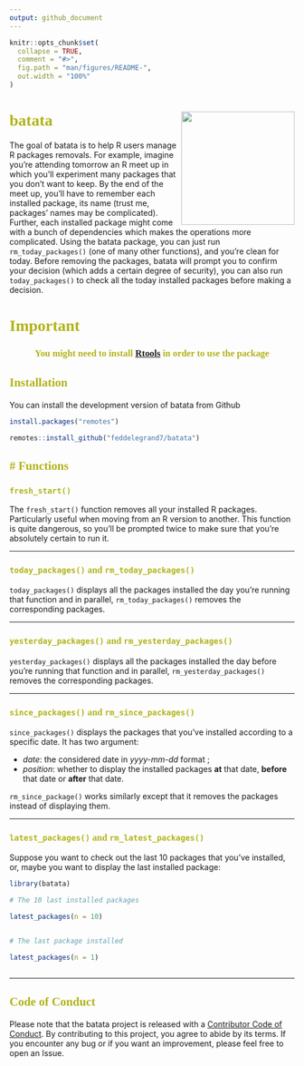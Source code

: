 ```yaml
---
output: github_document
---
```


<!-- README.md is generated from README.Rmd. Please edit that file -->

```r
knitr::opts_chunk$set(
  collapse = TRUE,
  comment = "#>",
  fig.path = "man/figures/README-",
  out.width = "100%"
)
```

<!-- badges: start -->
<!-- badges: end -->

<style> 

@import url('https://fonts.googleapis.com/css2?family=Bitter:ital@1&display=swap');

h1 {color: #B0B319;font-family: 'Bitter', serif;}

h2 {color: #B0B319;font-family: 'Bitter', serif;}

h3 {color: #B0B319;font-family: 'Bitter', serif;}


</style>


# batata <a><img src='man/figures/hex.png' align="right" height="200" /></a>

The goal of batata is to help R users manage R packages removals. For example, imagine you're attending tomorrow an R meet up in which you'll experiment many packages that you don't want to keep. By the end of the meet up, you'll have to remember each installed package, its name (trust me, packages' names may be complicated). Further, each installed package might come with a bunch of dependencies which makes the operations more complicated. Using the batata package, you can just run `rm_today_packages()` (one of many other functions), and you're clean for today. Before removing the packages, batata will prompt you to confirm your decision (which adds a certain degree of security), you can also run `today_packages()` to check all the today installed packages before making a decision. 

# Important 

<center>
### You might need to install [Rtools](https://cran.r-project.org/bin/windows/Rtools/) in order to use the package
</center>


## Installation

You can install the development version of batata from Github

```r
install.packages("remotes")

remotes::install_github("feddelegrand7/batata")


```

# Functions
-------------------------------

### `fresh_start()`

The `fresh_start()` function removes all your installed R packages. Particularly useful when moving from an R version to another. This function is quite dangerous, so you'll be prompted twice to make sure that you're absolutely certain to run it. 

----------------------------------

### `today_packages()` and `rm_today_packages()`

`today_packages()` displays all the packages installed the day you're running that function and in parallel, `rm_today_packages()` removes the corresponding packages.  

----------------------------------

### `yesterday_packages()` and `rm_yesterday_packages()` 


`yesterday_packages()` displays all the packages installed the day before you're running that function and in parallel, `rm_yesterday_packages()` removes the corresponding packages.  


-------------------------------------

### `since_packages()` and `rm_since_packages()`

`since_packages()` displays the packages that you've installed according to a specific date. It has two argument: 

+ _date_: the considered date in _yyyy-mm-dd_ format ; 
+ _position_: whether to display the installed packages __at__ that date, __before__ that date or __after__ that date. 

`rm_since_package()` works similarly except that it removes the packages instead of displaying them. 


------------------------------------------


### `latest_packages()` and `rm_latest_packages()` 


Suppose you want to check out the last 10 packages that you've installed, or, maybe you want to display the last installed package: 


```r

library(batata)

# The 10 last installed packages

latest_packages(n = 10)


# The last package installed 

latest_packages(n = 1)



```
----------------------------------
## Code of Conduct

Please note that the batata project is released with a [Contributor Code of Conduct](https://contributor-covenant.org/version/2/0/CODE_OF_CONDUCT.html). By contributing to this project, you agree to abide by its terms. If you encounter any bug or if you want an improvement, please feel free to open an Issue. 















